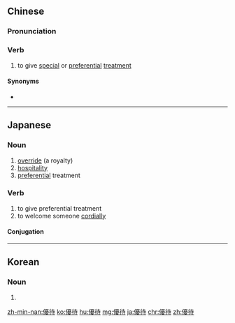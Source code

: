 {{also|优待}}
==Chinese==
{{zh-forms|s=优待}}

===Pronunciation===
{{zh-pron
|m=yōudài
|c=jau1 doi6
|mn=qz:iu-thǎi/tw,xm,zz:iu-thāi
|cat=v
}}

===Verb===
{{zh-verb}}

# to give [[special]] or [[preferential]] [[treatment]]

====Synonyms====
* {{zh-l|優遇}}

----

==Japanese==
{{ja-kanjitab|優|待}}

===Noun===
{{ja-noun|ゆうたい}}

# [[override]] (a royalty)
# [[hospitality]]
# [[preferential]] treatment

===Verb===
{{ja-verb-suru|tr=trans|ゆうたい}}

# to give preferential treatment
# to welcome someone [[cordially]]

====Conjugation====
{{ja-suru|ゆうたい}}
----
==Korean==
{{ko-hanjatab}}

===Noun===
{{ko-noun|hj|hangeul=우대}}

# {{hanja form of|우대}}

[[zh-min-nan:優待]]
[[ko:優待]]
[[hu:優待]]
[[mg:優待]]
[[ja:優待]]
[[chr:優待]]
[[zh:優待]]